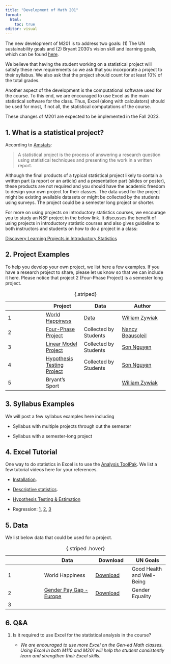 ```yaml
---
title: "Development of Math 201"
format: 
  html:
    toc: true
editor: visual
---
```


The new development of M201 is to address two goals: (1) The UN sustainability goals and (2) Bryant 2030's vision skill and learning goals, which can be found [here](gen_ed.pdf).

We believe that having the student working on a statistical project will satisfy these new requirements so we ask that you incorporate a project to their syllabus. We also ask that the project should count for at least 10% of the total grades.

Another aspect of the development is the computational software used for the course. To this end, we are encouraged to use Excel as the main statistical software for the class.  Thus, Excel (along with calculators) should be used for most, if not all, the statistical computations of the course.

These changes of M201 are expected to be implemented in the Fall 2023. 

## 1. What is a statistical project?

According to [Amstats](https://www.amstat.org/asa/files/pdfs/EDU-statproject.pdf):

> A statistical project is the process of answering a research question using statistical techniques and presenting the work in a written report.

Although the final products of a typical statistical project likely to contain a written part (a report or an article) and a presentation part (slides or poster), these products are not required and you should have the academic freedom to design your own project for their classes. The data used for the project might be existing available datasets or might be collected by the students using surveys. The project could be a semester long project or shorter. 

For more on using projects on introductory statistics courses, we encourage you to study an NSF project in the below link. It discusses the benefit of using projects in introductory statistic courses and also gives guideline to both instructors and students on how to do a project in a class: 

[Discovery Learning Projects in Introductory Statistics](http://faculty.ung.edu/DJSpence/NSF/materials.html)

## 2. Project Examples

To help you develop your own project, we list here a few examples. If you have a research project to share, please let us know so that we can include it here. Please notice that project 2 (Four-Phase Project) is a semester long project. 

|     | Project                                                      | Data                                              | Author                                                                        |
|-----------------|-----------------|-----------------|--------------------|
| 1   | [World Happiness](happiness_M201_handout.pdf)                | [Data](world-happiness-report-2021_main_vars.xls) | [William Zywiak](https://www.bryant.edu/academics/faculty/zywiak-william)     |
| 2   | [Four-Phase Project](PROJECT%20with%204%20phases%20sp23.pdf) | Collected by Students                             | [Nancy Beausoleil](https://www.bryant.edu/academics/faculty/beausoleil-nancy) |
| 3   | [Linear Model Project](project3.html)                        | Collected by Students                             | [Son Nguyen](https://www.bryant.edu/academics/faculty/nguyen-son)             |
| 4   | [Hypothesis Testing Project](project1.html)                  | Collected by Students                             | [Son Nguyen](https://www.bryant.edu/academics/faculty/nguyen-son)             |
| 5   | Bryant's Sport                                               |                                                   | [William Zywiak](https://www.bryant.edu/academics/faculty/zywiak-william)     |

: {.striped}

## 3. Syllabus Examples

We will post a few syllabus examples here including


- Syllabus with multiple projects through out the semester

- Syllabus with a semester-long project

## 4. Excel Tutorial

One way to do statistics in Excel is to use the [Analysis ToolPak](https://support.microsoft.com/en-gb/office/use-the-analysis-toolpak-to-perform-complex-data-analysis-6c67ccf0-f4a9-487c-8dec-bdb5a2cefab6). We list a few tutorial videos here for your references.

-   [Installation](https://bryant.hosted.panopto.com/Panopto/Pages/Viewer.aspx?id=38955015-791d-4394-8f0c-b0500094adf2).

-   [Descriptive statistics](https://youtu.be/3F_V5alJubk).

-   [Hypothesis Testing & Estimation](https://www.youtube.com/playlist?list=PLD3fYc0bAjC-l2bN1Ekuhte7BO-LXKi9c)

-   Regression: [1](https://youtu.be/L_a8Z0BVjyM), [2](https://youtu.be/0lpfmFnlDHI), [3](https://youtu.be/9wX1a1J4WOI)

## 5. Data

We list below data that could be used for a project.

|     | Data                                                                                                            | Download                                              | UN Goals                   |
|-----------------|-----------------------|-----------------|-----------------|
| 1   | World Happiness                                                                                                 | [Download](world-happiness-report-2021_main_vars.xls) | Good Health and Well-Being |
| 2   | [Gender Pay Gap - Europe](https://www.kaggle.com/datasets/gianinamariapetrascu/gender-pay-gap-europe-2010-2021) | [Download](data/pay_gap_Europe.xlsx)                  | Gender Equality            |
| 3   |                                                                                                                 |                                                       |                            |

: {.striped .hover}

## 6. Q&A

1.  Is it required to use Excel for the statistical analysis in the course?

    -   *We are encouraged to use more Excel on the Gen-ed Math classes. Using Excel in both M110 and M201 will help the student consistently learn and strengthen their Excel skills.*

